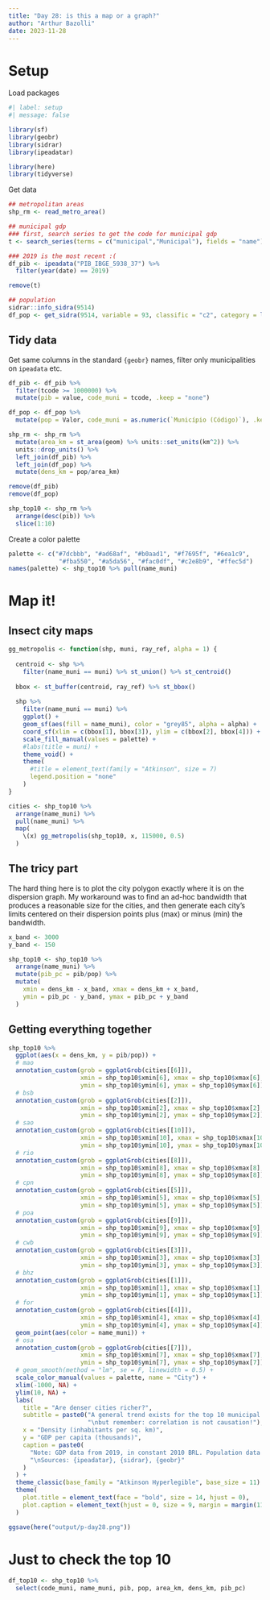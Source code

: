 ```yaml
---
title: "Day 28: is this a map or a graph?"
author: "Arthur Bazolli"
date: 2023-11-28
---
```


# Setup 

Load packages
```r
#| label: setup
#| message: false

library(sf)
library(geobr)
library(sidrar)
library(ipeadatar)

library(here)
library(tidyverse)
```

Get data
```r
## metropolitan areas
shp_rm <- read_metro_area()

## municipal gdp
### first, search series to get the code for municipal gdp
t <- search_series(terms = c("municipal","Municipal"), fields = "name")

### 2019 is the most recent :(
df_pib <- ipeadata("PIB_IBGE_5938_37") %>% 
  filter(year(date) == 2019)

remove(t)

## population
sidrar::info_sidra(9514)
df_pop <- get_sidra(9514, variable = 93, classific = "c2", category = list(6794), geo = "City")
```

## Tidy data

Get same columns in the standard `{geobr}` names, filter only municipalities on `ipeadata` etc.
```r
df_pib <- df_pib %>% 
  filter(tcode >= 1000000) %>% 
  mutate(pib = value, code_muni = tcode, .keep = "none")

df_pop <- df_pop %>% 
  mutate(pop = Valor, code_muni = as.numeric(`Município (Código)`), .keep = "none")

shp_rm <- shp_rm %>%
  mutate(area_km = st_area(geom) %>% units::set_units(km^2)) %>% 
  units::drop_units() %>% 
  left_join(df_pib) %>% 
  left_join(df_pop) %>% 
  mutate(dens_km = pop/area_km)

remove(df_pib)
remove(df_pop)

shp_top10 <- shp_rm %>% 
  arrange(desc(pib)) %>% 
  slice(1:10)
```

Create a color palette
```r
palette <- c("#7dcbbb", "#ad68af", "#b0aad1", "#f7695f", "#6ea1c9",
              "#fba550", "#a5da56", "#fac0df", "#c2e8b9", "#ffec5d")
names(palette) <- shp_top10 %>% pull(name_muni)
```



# Map it!

## Insect city maps
```r
gg_metropolis <- function(shp, muni, ray_ref, alpha = 1) {
  
  centroid <- shp %>% 
    filter(name_muni == muni) %>% st_union() %>% st_centroid()
  
  bbox <- st_buffer(centroid, ray_ref) %>% st_bbox()
  
  shp %>%
    filter(name_muni == muni) %>%
    ggplot() +
    geom_sf(aes(fill = name_muni), color = "grey85", alpha = alpha) +
    coord_sf(xlim = c(bbox[1], bbox[3]), ylim = c(bbox[2], bbox[4])) +
    scale_fill_manual(values = palette) +
    #labs(title = muni) +
    theme_void() +
    theme(
      #title = element_text(family = "Atkinson", size = 7)
      legend.position = "none"
    )
}

cities <- shp_top10 %>% 
  arrange(name_muni) %>%
  pull(name_muni) %>% 
  map(
    \(x) gg_metropolis(shp_top10, x, 115000, 0.5)
  )
```


## The tricy part

The hard thing here is to plot the city polygon exactly where it is on the dispersion graph. My workaround was to find an ad-hoc bandwidth that produces a reasonable size for the cities, and then generate each city's limits centered on their dispersion points plus (max) or minus (min) the bandwidth.
```r
x_band <- 3000
y_band <- 150

shp_top10 <- shp_top10 %>%
  arrange(name_muni) %>% 
  mutate(pib_pc = pib/pop) %>% 
  mutate(
    xmin = dens_km - x_band, xmax = dens_km + x_band,
    ymin = pib_pc - y_band, ymax = pib_pc + y_band
  )
```


## Getting everything together

```r
shp_top10 %>% 
  ggplot(aes(x = dens_km, y = pib/pop)) +
  # mao
  annotation_custom(grob = ggplotGrob(cities[[6]]),
                    xmin = shp_top10$xmin[6], xmax = shp_top10$xmax[6],
                    ymin = shp_top10$ymin[6], ymax = shp_top10$ymax[6]) +
  # bsb
  annotation_custom(grob = ggplotGrob(cities[[2]]),
                    xmin = shp_top10$xmin[2], xmax = shp_top10$xmax[2],
                    ymin = shp_top10$ymin[2], ymax = shp_top10$ymax[2]) +
  # sao
  annotation_custom(grob = ggplotGrob(cities[[10]]),
                    xmin = shp_top10$xmin[10], xmax = shp_top10$xmax[10],
                    ymin = shp_top10$ymin[10], ymax = shp_top10$ymax[10]) +
  # rio
  annotation_custom(grob = ggplotGrob(cities[[8]]),
                    xmin = shp_top10$xmin[8], xmax = shp_top10$xmax[8],
                    ymin = shp_top10$ymin[8], ymax = shp_top10$ymax[8]) +
  # cpn
  annotation_custom(grob = ggplotGrob(cities[[5]]),
                    xmin = shp_top10$xmin[5], xmax = shp_top10$xmax[5],
                    ymin = shp_top10$ymin[5], ymax = shp_top10$ymax[5]) +
  # poa
  annotation_custom(grob = ggplotGrob(cities[[9]]),
                    xmin = shp_top10$xmin[9], xmax = shp_top10$xmax[9],
                    ymin = shp_top10$ymin[9], ymax = shp_top10$ymax[9]) +
  # cwb
  annotation_custom(grob = ggplotGrob(cities[[3]]),
                    xmin = shp_top10$xmin[3], xmax = shp_top10$xmax[3],
                    ymin = shp_top10$ymin[3], ymax = shp_top10$ymax[3]) +
  # bhz
  annotation_custom(grob = ggplotGrob(cities[[1]]),
                    xmin = shp_top10$xmin[1], xmax = shp_top10$xmax[1],
                    ymin = shp_top10$ymin[1], ymax = shp_top10$ymax[1]) +
  # for
  annotation_custom(grob = ggplotGrob(cities[[4]]),
                    xmin = shp_top10$xmin[4], xmax = shp_top10$xmax[4],
                    ymin = shp_top10$ymin[4], ymax = shp_top10$ymax[4]) +
  geom_point(aes(color = name_muni)) +
  # osa
  annotation_custom(grob = ggplotGrob(cities[[7]]),
                    xmin = shp_top10$xmin[7], xmax = shp_top10$xmax[7],
                    ymin = shp_top10$ymin[7], ymax = shp_top10$ymax[7]) +
  # geom_smooth(method = "lm", se = F, linewidth = 0.5) +
  scale_color_manual(values = palette, name = "City") +
  xlim(-1000, NA) +
  ylim(10, NA) +
  labs(
    title = "Are denser cities richer?",
    subtitle = paste0("A general trend exists for the top 10 municipal GDPs in Brazil.",
                      "\nbut remember: correlation is not causation!"),
    x = "Density (inhabitants per sq. km)",
    y = "GDP per capita (thousands)",
    caption = paste0(
      "Note: GDP data from 2019, in constant 2010 BRL. Population data from the 2022 census.",
      "\nSources: {ipeadatar}, {sidrar}, {geobr}"
    )
  ) +
  theme_classic(base_family = "Atkinson Hyperlegible", base_size = 11) %+replace%
  theme(
    plot.title = element_text(face = "bold", size = 14, hjust = 0),
    plot.caption = element_text(hjust = 0, size = 9, margin = margin(11))
  )

ggsave(here("output/p-day28.png"))
```


# Just to check the top 10
```r
df_top10 <- shp_top10 %>% 
  select(code_muni, name_muni, pib, pop, area_km, dens_km, pib_pc)
```

